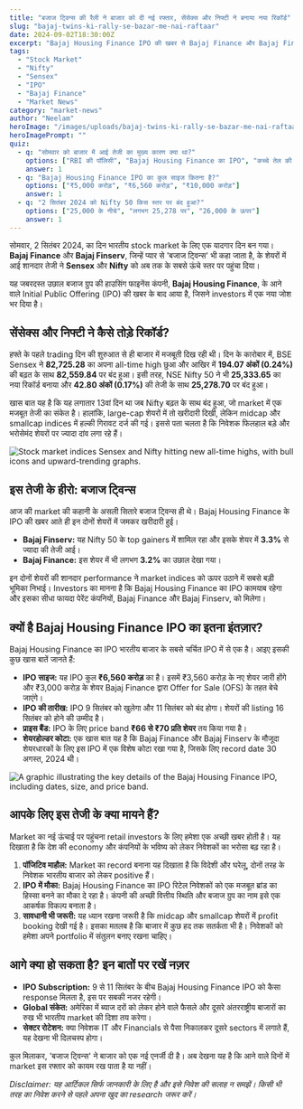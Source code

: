 ```yaml
---
title: "बजाज ट्विन्स की रैली ने बाजार को दी नई रफ्तार, सेंसेक्स और निफ्टी ने बनाया नया रिकॉर्ड"
slug: "bajaj-twins-ki-rally-se-bazar-me-nai-raftaar"
date: 2024-09-02T18:30:00Z
excerpt: "Bajaj Housing Finance IPO की खबर से Bajaj Finance और Bajaj Finserv के शेयरों में जबरदस्त उछाल आया, जिससे भारतीय शेयर बाजार ने सोमवार को एक नया ऐतिहासिक शिखर छुआ।"
tags:
  - "Stock Market"
  - "Nifty"
  - "Sensex"
  - "IPO"
  - "Bajaj Finance"
  - "Market News"
category: "market-news"
author: "Neelam"
heroImage: "/images/uploads/bajaj-twins-ki-rally-se-bazar-me-nai-raftaar/hero-image.jpg"
heroImagePrompt: ""
quiz:
  - q: "सोमवार को बाजार में आई तेजी का मुख्य कारण क्या था?"
    options: ["RBI की पॉलिसी", "Bajaj Housing Finance का IPO", "कच्चे तेल की कीमतों में गिरावट"]
    answer: 1
  - q: "Bajaj Housing Finance IPO का कुल साइज कितना है?"
    options: ["₹5,000 करोड़", "₹6,560 करोड़", "₹10,000 करोड़"]
    answer: 1
  - q: "2 सितंबर 2024 को Nifty 50 किस स्तर पर बंद हुआ?"
    options: ["25,000 के नीचे", "लगभग 25,278 पर", "26,000 के ऊपर"]
    answer: 1
---
```


सोमवार, 2 सितंबर 2024, का दिन भारतीय stock market के लिए एक यादगार दिन बन गया। **Bajaj Finance** और **Bajaj Finserv**, जिन्हें प्यार से 'बजाज ट्विन्स' भी कहा जाता है, के शेयरों में आई शानदार तेजी ने **Sensex** और **Nifty** को अब तक के सबसे ऊंचे स्तर पर पहुंचा दिया।

यह जबरदस्त उछाल बजाज ग्रुप की हाउसिंग फाइनेंस कंपनी, **Bajaj Housing Finance**, के आने वाले Initial Public Offering (IPO) की खबर के बाद आया है, जिसने investors में एक नया जोश भर दिया है।

## सेंसेक्स और निफ्टी ने कैसे तोड़े रिकॉर्ड?

हफ्ते के पहले trading दिन की शुरुआत से ही बाजार में मजबूती दिख रही थी। दिन के कारोबार में, BSE Sensex ने **82,725.28** का अपना all-time high छुआ और आखिर में **194.07 अंकों (0.24%)** की बढ़त के साथ **82,559.84** पर बंद हुआ। इसी तरह, NSE Nifty 50 ने भी **25,333.65** का नया रिकॉर्ड बनाया और **42.80 अंकों (0.17%)** की तेजी के साथ **25,278.70** पर बंद हुआ।

खास बात यह है कि यह लगातार 13वां दिन था जब Nifty बढ़त के साथ बंद हुआ, जो market में एक मजबूत तेजी का संकेत है। हालांकि, large-cap शेयरों में तो खरीदारी दिखी, लेकिन midcap और smallcap indices में हल्की गिरावट दर्ज की गई। इससे पता चलता है कि निवेशक फिलहाल बड़े और भरोसेमंद शेयरों पर ज्यादा दांव लगा रहे हैं।

![Stock market indices Sensex and Nifty hitting new all-time highs, with bull icons and upward-trending graphs.](/images/uploads/bajaj-twins-ki-rally-se-bazar-me-nai-raftaar/market-record-high.png)

## इस तेजी के हीरो: बजाज ट्विन्स

आज की market की कहानी के असली सितारे बजाज ट्विन्स ही थे। Bajaj Housing Finance के IPO की खबर आते ही इन दोनों शेयरों में जमकर खरीदारी हुई।

*   **Bajaj Finserv:** यह Nifty 50 के top gainers में शामिल रहा और इसके शेयर में **3.3%** से ज्यादा की तेजी आई।
*   **Bajaj Finance:** इस शेयर में भी लगभग **3.2%** का उछाल देखा गया।

इन दोनों शेयरों की शानदार performance ने market indices को ऊपर उठाने में सबसे बड़ी भूमिका निभाई। Investors का मानना है कि Bajaj Housing Finance का IPO कामयाब रहेगा और इसका सीधा फायदा पेरेंट कंपनियों, Bajaj Finance और Bajaj Finserv, को मिलेगा।

## क्यों है Bajaj Housing Finance IPO का इतना इंतज़ार?

Bajaj Housing Finance का IPO भारतीय बाजार के सबसे चर्चित IPO में से एक है। आइए इसकी कुछ खास बातें जानते हैं:

*   **IPO साइज:** यह IPO कुल **₹6,560 करोड़** का है। इसमें ₹3,560 करोड़ के नए शेयर जारी होंगे और ₹3,000 करोड़ के शेयर Bajaj Finance द्वारा Offer for Sale (OFS) के तहत बेचे जाएंगे।
*   **IPO की तारीख:** IPO 9 सितंबर को खुलेगा और 11 सितंबर को बंद होगा। शेयरों की listing 16 सितंबर को होने की उम्मीद है।
*   **प्राइस बैंड:** IPO के लिए price band **₹66 से ₹70 प्रति शेयर** तय किया गया है।
*   **शेयरहोल्डर कोटा:** एक खास बात यह है कि Bajaj Finance और Bajaj Finserv के मौजूदा शेयरधारकों के लिए इस IPO में एक विशेष कोटा रखा गया है, जिसके लिए record date 30 अगस्त, 2024 थी।

![A graphic illustrating the key details of the Bajaj Housing Finance IPO, including dates, size, and price band.](/images/uploads/bajaj-twins-ki-rally-se-bazar-me-nai-raftaar/ipo-details.png)

## आपके लिए इस तेजी के क्या मायने हैं?

Market का नई ऊंचाई पर पहुंचना retail investors के लिए हमेशा एक अच्छी खबर होती है। यह दिखाता है कि देश की economy और कंपनियों के भविष्य को लेकर निवेशकों का भरोसा बढ़ रहा है।

1.  **पॉजिटिव माहौल:** Market का record बनाना यह दिखाता है कि विदेशी और घरेलू, दोनों तरह के निवेशक भारतीय बाजार को लेकर positive हैं।
2.  **IPO में मौका:** Bajaj Housing Finance का IPO रिटेल निवेशकों को एक मजबूत ब्रांड का हिस्सा बनने का मौका दे रहा है। कंपनी की अच्छी वित्तीय स्थिति और बजाज ग्रुप का नाम इसे एक आकर्षक विकल्प बनाता है।
3.  **सावधानी भी जरूरी:** यह ध्यान रखना जरूरी है कि midcap और smallcap शेयरों में profit booking देखी गई है। इसका मतलब है कि बाजार में कुछ हद तक सतर्कता भी है। निवेशकों को हमेशा अपने portfolio में संतुलन बनाए रखना चाहिए।

## आगे क्या हो सकता है? इन बातों पर रखें नज़र

*   **IPO Subscription:** 9 से 11 सितंबर के बीच Bajaj Housing Finance IPO को कैसा response मिलता है, इस पर सबकी नजर रहेगी।
*   **Global संकेत:** अमेरिका में ब्याज दरों को लेकर होने वाले फैसले और दूसरे अंतरराष्ट्रीय बाजारों का रुख भी भारतीय market की दिशा तय करेगा।
*   **सेक्टर रोटेशन:** क्या निवेशक IT और Financials से पैसा निकालकर दूसरे sectors में लगाते हैं, यह देखना भी दिलचस्प होगा।

कुल मिलाकर, 'बजाज ट्विन्स' ने बाजार को एक नई एनर्जी दी है। अब देखना यह है कि आने वाले दिनों में market इस रफ्तार को कायम रख पाता है या नहीं।

*Disclaimer: यह आर्टिकल सिर्फ जानकारी के लिए है और इसे निवेश की सलाह न समझें। किसी भी तरह का निवेश करने से पहले अपना खुद का research जरूर करें।*